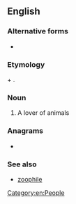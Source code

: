 {{also|zoöphilist}}
==English==

===Alternative forms===
* {{l|en|zoöphilist}}

===Etymology===
{{etyl|grc|en}} {{m|grc|ζῷον||animal}} + {{m|grc|φίλος||loving}}.

===Noun===
{{en-noun}}

# A lover of animals

===Anagrams===
* {{anagrams|en|a=hiiloopstz|philozoist}}

===See also===
*[[zoophile]]

[[Category:en:People]]